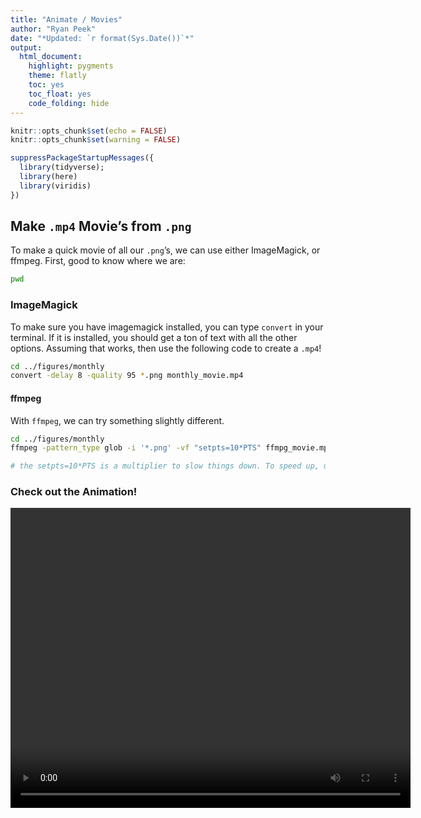```yaml
---
title: "Animate / Movies"
author: "Ryan Peek"
date: "*Updated: `r format(Sys.Date())`*"
output: 
  html_document:
    highlight: pygments
    theme: flatly
    toc: yes
    toc_float: yes
    code_folding: hide
---
```


```r
knitr::opts_chunk$set(echo = FALSE)
knitr::opts_chunk$set(warning = FALSE)

suppressPackageStartupMessages({
  library(tidyverse); 
  library(here)
  library(viridis)
})

```

## Make `.mp4` Movie's from `.png`

To make a quick movie of all our `.png`'s, we can use either ImageMagick, or ffmpeg. First, good to know where we are:

```bash

pwd

```

### ImageMagick

To make sure you have imagemagick installed, you can type `convert` in your terminal. If it is installed, you should get a ton of text with all the other options. Assuming that works, then use the following code to create a `.mp4`!

```bash

cd ../figures/monthly
convert -delay 8 -quality 95 *.png monthly_movie.mp4

```

#### ffmpeg

With `ffmpeg`, we can try something slightly different.

```bash

cd ../figures/monthly
ffmpeg -pattern_type glob -i '*.png' -vf "setpts=10*PTS" ffmpg_movie.mp4

# the setpts=10*PTS is a multiplier to slow things down. To speed up, use a fraction/decimal.
```

### Check out the Animation!

<video width="640" height="480" true controls>
  <source src="../figures/monthly/monthly_movie.mp4" type="video/mp4">
</video>
